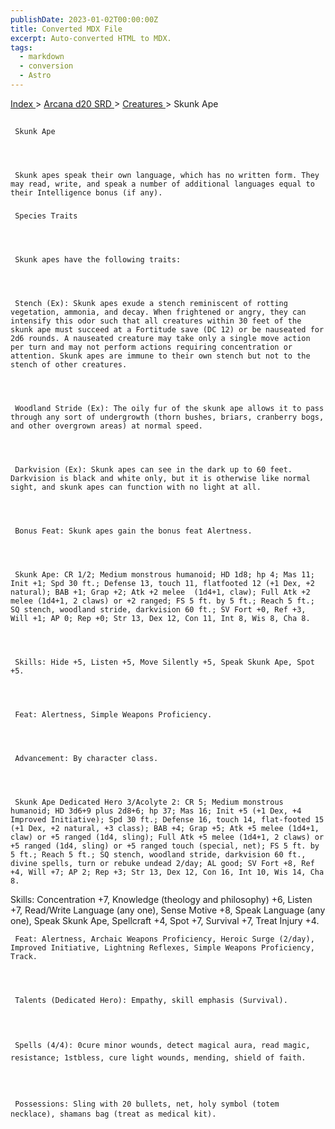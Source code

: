 ```yaml
---
publishDate: 2023-01-02T00:00:00Z
title: Converted MDX File
excerpt: Auto-converted HTML to MDX.
tags:
  - markdown
  - conversion
  - Astro
---
```







[
      Index
     ](-index)
     >
     [
      Arcana d20 SRD
     ](arcana-d20-srd-index)
     >
     [
      Creatures
     ](arcana-d20-srd-creatures-index)
     > Skunk Ape
    





## 
     Skunk Ape
    



     Skunk apes speak their own language, which has no written form. They may read, write, and speak a number of additional languages equal to their Intelligence bonus (if any).
    


### 
     Species Traits
    



     Skunk apes have the following traits:
    



     Stench (Ex): Skunk apes exude a stench reminiscent of rotting vegetation, ammonia, and decay. When frightened or angry, they can intensify this odor such that all creatures within 30 feet of the skunk ape must succeed at a Fortitude save (DC 12) or be nauseated for 2d6 rounds. A nauseated creature may take only a single move action per turn and may not perform actions requiring concentration or attention. Skunk apes are immune to their own stench but not to the stench of other creatures.
    



     Woodland Stride (Ex): The oily fur of the skunk ape allows it to pass through any sort of undergrowth (thorn bushes, briars, cranberry bogs, and other overgrown areas) at normal speed.
    



     Darkvision (Ex): Skunk apes can see in the dark up to 60 feet. Darkvision is black and white only, but it is otherwise like normal sight, and skunk apes can function with no light at all.
    



     Bonus Feat: Skunk apes gain the bonus feat Alertness.
    



     Skunk Ape: CR 1/2; Medium monstrous humanoid; HD 1d8; hp 4; Mas 11; Init +1; Spd 30 ft.; Defense 13, touch 11, flatfooted 12 (+1 Dex, +2 natural); BAB +1; Grap +2; Atk +2 melee  (1d4+1, claw); Full Atk +2 melee (1d4+1, 2 claws) or +2 ranged; FS 5 ft. by 5 ft.; Reach 5 ft.; SQ stench, woodland stride, darkvision 60 ft.; SV Fort +0, Ref +3, Will +1; AP 0; Rep +0; Str 13, Dex 12, Con 11, Int 8, Wis 8, Cha 8.
    



     Skills: Hide +5, Listen +5, Move Silently +5, Speak Skunk Ape, Spot +5.
    



     Feat: Alertness, Simple Weapons Proficiency.
    



     Advancement: By character class.
    



     Skunk Ape Dedicated Hero 3/Acolyte 2: CR 5; Medium monstrous humanoid; HD 3d6+9 plus 2d8+6; hp 37; Mas 16; Init +5 (+1 Dex, +4 Improved Initiative); Spd 30 ft.; Defense 16, touch 14, flat-footed 15 (+1 Dex, +2 natural, +3 class); BAB +4; Grap +5; Atk +5 melee (1d4+1, claw) or +5 ranged (1d4, sling); Full Atk +5 melee (1d4+1, 2 claws) or +5 ranged (1d4, sling) or +5 ranged touch (special, net); FS 5 ft. by 5 ft.; Reach 5 ft.; SQ stench, woodland stride, darkvision 60 ft., divine spells, turn or rebuke undead 2/day; AL good; SV Fort +8, Ref +4, Will +7; AP 2; Rep +3; Str 13, Dex 12, Con 16, Int 10, Wis 14, Cha 8.
Skills: Concentration +7, Knowledge (theology and philosophy) +6, Listen +7, Read/Write Language (any one), Sense Motive +8, Speak Language (any one), Speak Skunk Ape, Spellcraft +4, Spot +7, Survival +7, Treat Injury +4.
    



     Feat: Alertness, Archaic Weapons Proficiency, Heroic Surge (2/day), Improved Initiative, Lightning Reflexes, Simple Weapons Proficiency, Track.
    



     Talents (Dedicated Hero): Empathy, skill emphasis (Survival).
    



     Spells (4/4): 0cure minor wounds, detect magical aura, read magic, resistance; 1stbless, cure light wounds, mending, shield of faith.
    



     Possessions: Sling with 20 bullets, net, holy symbol (totem necklace), shamans bag (treat as medical kit).
    




